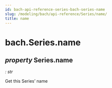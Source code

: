 ```yaml
---
id: bach-api-reference-series-bach-series-name
slug: /modeling/bach/api-reference/Series/name/
title: name
---
```


# bach.Series.name

<div className="property">

## <span className="type-annotation"><em>property </em></span> <span className="additional-name">Series.</span><span className="name">name</span>

<span className="type-annotation"><em>

: str

</em></span> 


<div className="content">

Get this Series’ name


</div>


</div>
